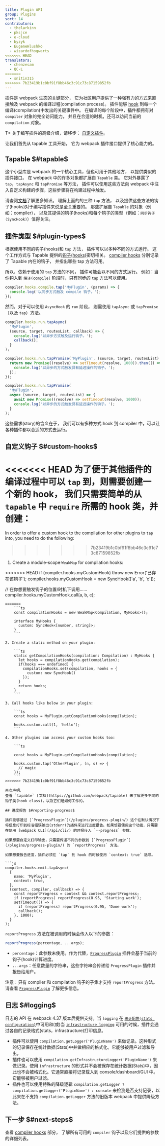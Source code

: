```yaml
---
title: Plugin API
group: Plugins
sort: 14
contributors:
  - thelarkinn
  - pksjce
  - e-cloud
  - byzyk
  - EugeneHlushko
  - wizardofhogwarts
<<<<<<< HEAD
translators:
  - chenzesam
  - QC-L
=======
  - snitin315
>>>>>>> 7b23419b1c0bf91f8bb46c3c91c73c87159852fb
---
```


插件是 webpack 生态的关键部分，
它为社区用户提供了一种强有力的方式来直接触及 webpack 的编译过程(compilation process)。
插件能够 [hook](/api/compiler-hooks/#hooks) 到每一个编译(compilation)中发出的关键事件中。
在编译的每个阶段中，插件都拥有对 `compiler` 对象的完全访问能力，
并且在合适的时机，还可以访问当前的 `compilation` 对象。

T> 关于编写插件的高级介绍，请移步：
[自定义插件](/contribute/writing-a-plugin)。

让我们首先从 tapable 工具开始，
它为 webpack 插件接口提供了核心能力的。

## Tapable $#tapable$

这个小型库是 webpack 的一个核心工具，但也可用于其他地方，
以提供类似的插件接口。
在 webpack 中的许多对象都扩展自 `Tapable` 类。
它对外暴露了 `tap`，`tapAsync` 和 `tapPromise` 等方法，
插件可以使用这些方法向 webpack 中注入自定义构建的步骤，这些步骤将在构建过程中触发。

请查阅[文档](https://github.com/webpack/tapable)了解更多知识。
理解上面的的三种 `tap` 方法，
以及提供这些方法的钩子(hooks)对于编写插件来说是至关重要的。
那些扩展自 `Tapable` 的对象（例如：compiler），
以及其提供的钩子(hooks)和每个钩子的类型（例如：`同步钩子(SyncHook)`）值得关注。

## 插件类型 $#plugin-types$

根据使用不同的钩子(hooks)和 `tap` 方法，
插件可以以多种不同的方式运行。
这个工作方式与 Tapable 提供的[钩子(hooks)](https://github.com/webpack/tapable#tapable)密切相关。
[compiler hooks](/api/compiler-hooks/#hooks) 分别记录了 Tapable 内在的钩子，
并指出哪些 tap 方法可用。

所以，依赖于使用的 `tap` 方法的不同，
插件可能会以不同的方式运行。
例如：当你钩入到 `编译(compile)` 阶段时，只有同步的 `tap` 方法可以使用。

``` js
compiler.hooks.compile.tap('MyPlugin', (params) => {
  console.log('以同步方式触及 compile 钩子。');
});
```

然而，对于可以使用 `AsyncHook` 的 `run` 阶段，
则需使用 `tapAsync` 或 `tapPromise`（以及 `tap`）方法。

```js
compiler.hooks.run.tapAsync(
  'MyPlugin',
  (source, target, routesList, callback) => {
    console.log('以异步方式触及运行钩子。');
    callback();
  }
);

compiler.hooks.run.tapPromise('MyPlugin', (source, target, routesList) => {
  return new Promise((resolve) => setTimeout(resolve, 1000)).then(() => {
    console.log('以异步的方式触发具有延迟操作的钩子。');
  });
});

compiler.hooks.run.tapPromise(
  'MyPlugin',
  async (source, target, routesList) => {
    await new Promise((resolve) => setTimeout(resolve, 1000));
    console.log('以异步的方式触发具有延迟操作的钩子。');
  }
);
```

这些需求(story)的含义在于，
我们可以有多种方式 hook 到 compiler 中，可以让各种插件都以合适的方式去运行。

## 自定义钩子 $#custom-hooks$

<<<<<<< HEAD
为了便于其他插件的编译过程中可以 `tap` 到，则需要创建一个新的 hook，
我们只需要简单的从 `tapable` 中 `require` 所需的 hook 类，并创建：
=======
In order to offer a custom hook to the compilation for other plugins to `tap` into,
you need to do the following:
>>>>>>> 7b23419b1c0bf91f8bb46c3c91c73c87159852fb

1. Create a module-scope `WeakMap` for compilation hooks:

<<<<<<< HEAD
if (compiler.hooks.myCustomHook) throw new Error('已存在该钩子');
compiler.hooks.myCustomHook = new SyncHook(['a', 'b', 'c']);

// 在你想要触发钩子的位置/时机下调用……
compiler.hooks.myCustomHook.call(a, b, c);
```
=======
    ```ts
    const compilationHooks = new WeakMap<Compilation, MyHooks>();

    interface MyHooks {
      custom: SyncHook<[number, string]>;
    }
    ```

2. Create a static method on your plugin:

    ```ts
    static getCompilationHooks(compilation: Compilation) : MyHooks {
      let hooks = compilationHooks.get(compilation);
      if(hooks === undefined) {
        compilationHooks.set(compilation, hooks = {
          custom: new SyncHook()
        });
      }
      return hooks;
    }
    ```

3. Call hooks like below in your plugin:

    ```ts
    const hooks = MyPlugin.getCompilationHooks(compilation);

    hooks.custom.call(1, 'hello');
    ```

4. Other plugins can access your custom hooks too:

    ```ts

    const hooks = MyPlugin.getCompilationHooks(compilation);

    hooks.custom.tap('OtherPlugin', (n, s) => {
      // magic
    });
    ```
>>>>>>> 7b23419b1c0bf91f8bb46c3c91c73c87159852fb

再次声明，
查看 `tapable` [文档](https://github.com/webpack/tapable) 来了解更多不同的钩子类(hook class)，以及它们是如何工作的。

## 进度报告 $#reporting-progress$

插件能够通过 [`ProgressPlugin`](/plugins/progress-plugin/) 这个在默认情况下将信息打印到标准错误输出(stderr)的插件来进行进度报告。如果想要使用这个功能，只需要在使用 [webpack CLI](/api/cli/) 的时候传入 `--progress` 参数。

如果想要自定义打印输出，只需要传递不同的参数到 [`ProgressPlugin`](/plugins/progress-plugin/) 的 `reportProgress` 方法。

如果想要报告进度，插件必须在 `tap` 到 hook 的时候使用 `context: true` 选项。

```js
compiler.hooks.emit.tapAsync(
  {
    name: 'MyPlugin',
    context: true,
  },
  (context, compiler, callback) => {
    const reportProgress = context && context.reportProgress;
    if (reportProgress) reportProgress(0.95, 'Starting work');
    setTimeout(() => {
      if (reportProgress) reportProgress(0.95, 'Done work');
      callback();
    }, 1000);
  }
);
```

`reportProgress` 方法在被调用的时候会传入以下的参数：

```js
reportProgress(percentage, ...args);
```

- `percentage`：此参数未使用。作为代替，[`ProgressPlugin`](/plugins/progress-plugin/) 插件会基于当前的钩子(hook)计算进度。
- `...args`：任意数量的字符串，这些字符串会传递给 `ProgressPlugin` 插件并报告给用户。

注意：只有 compiler 和 compilation 钩子的子集才支持 `reportProgress` 方法。请查看 [`ProgressPlugin`](/plugins/progress-plugin/#supported-hooks) 了解更多信息。

## 日志 $#logging$

日志的 API 在 webpack 4.37 版本后提供支持。当 `logging` 在 [`统计配置(stats configuration)`](/configuration/stats/#statslogging)中可用和(或)当 [`infrastructure logging`](/configuration/other-options/#infrastructurelogging) 可用的时候，插件会通过各自的记录格式(stats，infrastructure)打印信息。

- 插件可以使用 `compilation.getLogger('PluginName')` 来做记录。这种形式的记录保存在统计数据(Stats)中并做相应的格式化。它能够被用户过滤和导出。
- 插件也可以使用 `compilation.getInfrastructureLogger('PluginName')` 来做记录。使用 `infrastructure` 的形式并不会被保存在统计数据(Stats)中，因此也不会被格式化。它通常直接将记录载入到 console/dashboard/GUI 中。它能够被用户过滤。
- 插件也可以使用特殊的降级逻辑 `compilation.getLogger ? compilation.getLogger('PluginName') : console` 来检测是否支持记录，以此来在不支持 `compilation.getLogger` 方法的旧版本 webpack 中提供降级方法。

## 下一步 $#next-steps$

查看 [compiler hooks](/api/compiler-hooks/) 部分，
了解所有可用的 `compiler` 钩子以及它们提供的参数的详细列表。
